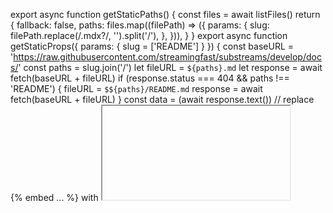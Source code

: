 
export async function getStaticPaths() {
  const files = await listFiles()
  return {
    fallback: false,
    paths: files.map((filePath) => ({
      params: {
        slug: filePath.replace(/\.mdx?/, '').split('/'),
      },
    })),
  }
}
export async function getStaticProps({ params: { slug = ['README'] } }) {
  const baseURL = 'https://raw.githubusercontent.com/streamingfast/substreams/develop/docs/'
  const paths = slug.join('/')
  let fileURL = `${paths}.md`
  let response = await fetch(baseURL + fileURL)
  if (response.status === 404 && paths !== 'README') {
    fileURL = `$${paths}/README.md`
    response = await fetch(baseURL + fileURL)
  }
  const data = (await response.text())
    // replace {% embed ... %} with <iframe />
    .replaceAll(
      /{%\s+embed\s+url="(.*?)"\s+%}/g,
      (...m) =>
        `<iframe src="${m[1].replace(
          // we need enhance YouTube links, otherwise they will be not loaded in iframe
          'youtube.com/watch?v=',
          'youtube.com/embed/'
        )}" style={{aspectRatio: 16/9, width: '100%'}}/>`
    )
    // remove gitbook {% ... %} elements
    .replaceAll(/{%.*?%}/g, '')
    // close img tags only if he doesn't point to .gitbook
    .replaceAll(/<img(.*?)>/g, (...m) => (m[1].includes('src=".gitbook') ? '' : `<img${m[1]}/>`))
    // fixes http://localhost:3000/en/substreams/reference-and-specs/authentication/
    .replaceAll('<pre class="language-bash" data-overflow="wrap"><code class="lang-bash">', '```bash\n')
    // fixes http://localhost:3000/en/substreams/developers-guide/modules/inputs/
    .replaceAll('<pre class="language-yaml" data-title="manifest excerpt"><code class="lang-yaml">', '```yaml\n')
    .replaceAll('</code></pre>', '```')
  const mdx = await buildDynamicMDX(data, {
    mdxOptions: {
      format: paths.endsWith('/change-log') ? 'md' : 'mdx',
      remarkPlugins: [
        () => (tree, _file, done) => {
          // enhance links
          visit(tree, 'link', (node) => {
            if (node.url.startsWith('./')) {
              node.url = node.url.slice(2)
            }
            if (node.url.startsWith('/')) {
              // (foo)[/foo/bar]
              node.url = node.url.replace('/', '/substreams/')
            } else if (!node.url.includes('/') && node.url.endsWith('.md')) {
              // (foo)[foo.md]
              node.url = [...slug.slice(0, -1), node.url].join('/')
            }
          })
          done()
        },
      ],
    },
    codeHighlight: false,
  })
  return {
    props: {
      ...mdx,
      __nextra_pageMap: await getPageMap('en'),
      hideLocaleSwitcher: true,
      remoteFilePath: `https://github.com/streamingfast/substreams/tree/develop/docs/${fileURL}`
    },
  }
}

<RemoteContent />
